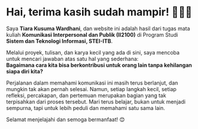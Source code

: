 # Hai, terima kasih sudah mampir! 🙋🏻‍♀️ {.unnumbered}

Saya **Tiara Kusuma Wardhani**, dan website ini adalah hasil dari tugas mata kuliah **Komunikasi Interpersonal dan Publik (II2100)** di Program Studi **Sistem dan Teknologi Informasi, STEI-ITB**.

Melalui proyek, tulisan, dan karya kecil yang ada di sini, saya mencoba untuk mencari jawaban atas satu hal yang sederhana:  
**Bagaimana cara kita bisa berkontribusi untuk orang lain tanpa kehilangan siapa diri kita?**

Perjalanan dalam memahami komunikasi ini masih terus berlanjut, dan mungkin tak akan pernah selesai. Namun, setiap langkah kecil, setiap refleksi, percakapan, dan pertemuan merupakan bagian yang tak terpisahkan dari proses tersebut. Mari terus belajar, bukan untuk menjadi sempurna, tapi untuk lebih peduli dan memahami satu sama lain.

Selamat menjelajahi dan semoga bermanfaat! 😊
